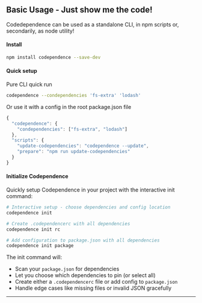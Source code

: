 <section>

# Basic Usage - Just show me the code!

Codedependence can be used as a standalone CLI, in npm scripts or, secondarily, as node utility!

#### Install

```bash
npm install codependence --save-dev
```

#### Quick setup

Pure CLI quick run

```bash
codependence --condependencies 'fs-extra' 'lodash'
```

Or use it with a config in the root package.json file

```js
{
  "codependence": {
    "condependencies": ["fs-extra", "lodash"]
  },
  "scripts": {
    "update-codependencies": "codependence --update",
    "prepare": "npm run update-codependencies"
  }
}
```

#### Initialize Codependence

Quickly setup Codependence in your project with the interactive init command:

```bash
# Interactive setup - choose dependencies and config location
codependence init

# Create .codependencerc with all dependencies
codependence init rc

# Add configuration to package.json with all dependencies
codependence init package
```

The init command will:

- Scan your `package.json` for dependencies
- Let you choose which dependencies to pin (or select all)
- Create either a `.codependencerc` file or add config to `package.json`
- Handle edge cases like missing files or invalid JSON gracefully

---

</section>
